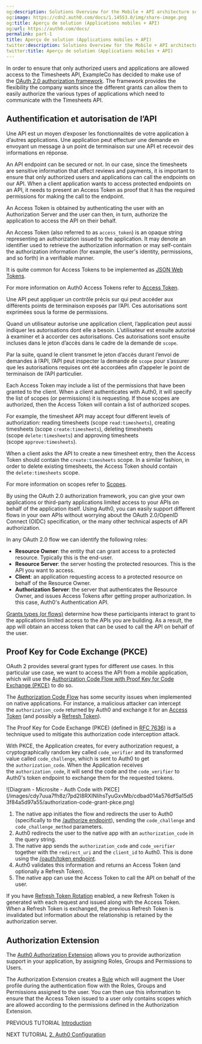 ```yaml
---
og:description: Solutions Overview for the Mobile + API architecture scenario
og:image: https://cdn2.auth0.com/docs/1.14553.0/img/share-image.png
og:title: Aperçu de solution (Applications mobiles + API)
og:url: https://auth0.com/docs/
permalink: part-1
title: Aperçu de solution (Applications mobiles + API)
twitter:description: Solutions Overview for the Mobile + API architecture scenario
twitter:title: Aperçu de solution (Applications mobiles + API)
---
```


In order to ensure that only authorized users and applications are allowed access to the Timesheets API, ExampleCo has decided to make use of the [OAuth 2.0 authorization framework](https://tools.ietf.org/html/rfc6749). The framework provides the flexibility the company wants since the different grants can allow them to easily authorize the various types of applications which need to communicate with the Timesheets API.

## Authentification et autorisation de l’API

Une API est un moyen d’exposer les fonctionnalités de votre application à d’autres applications. Une application peut effectuer une demande en envoyant un message à un point de terminaison sur une API et recevoir des informations en réponse.

An API endpoint can be secured or not. In our case, since the timesheets are sensitive information that affect reviews and payments, it is important to ensure that only authorized users and applications can call the endpoints on our API. When a client application wants to access protected endpoints on an API, it needs to present an <Tooltip tip="Access Token: Authorization credential, in the form of an opaque string or JWT, used to access an API." cta="View Glossary" href="/docs/glossary?term=Access+Token">Access Token</Tooltip> as proof that it has the required permissions for making the call to the endpoint.

An Access Token is obtained by authenticating the user with an <Tooltip tip="Authorization Server: Centralized server that contributes to defining the boundaries of a user’s access. For example, your authorization server can control the data, tasks, and features available to a user." cta="View Glossary" href="/docs/glossary?term=Authorization+Server">Authorization Server</Tooltip> and the user can then, in turn, authorize the application to access the API on their behalf.

<Card title="What is an Access Token?">

An Access Token (also referred to as `access_token`) is an opaque string representing an authorization issued to the application. It may denote an identifier used to retrieve the authorization information or may self-contain the authorization information (for example, the user's identity, permissions, and so forth) in a verifiable manner.

It is quite common for Access Tokens to be implemented as [JSON Web Tokens](/docs/secure/tokens/json-web-tokens).

For more information on Auth0 Access Tokens refer to [Access Token](/docs/secure/tokens/access-tokens).

</Card>

Une API peut appliquer un contrôle précis sur qui peut accéder aux différents points de terminaison exposés par l’API. Ces autorisations sont exprimées sous la forme de permissions.

Quand un utilisateur autorise une application client, l’application peut aussi indiquer les autorisations dont elle a besoin. L’utilisateur est ensuite autorisé à examiner et à accorder ces autorisations. Ces autorisations sont ensuite incluses dans le jeton d’accès dans le cadre de la demande de `scope`.

Par la suite, quand le client transmet le jeton d’accès durant l’envoi de demandes à l’API, l’API peut inspecter la demande de `scope` pour s’assurer que les autorisations requises ont été accordées afin d’appeler le point de terminaison de l’API particulier.

<Card title="What are Scopes?">

Each Access Token may include a list of the permissions that have been granted to the client. When a client authenticates with Auth0, it will specify the list of scopes (or permissions) it is requesting. If those scopes are authorized, then the Access Token will contain a list of authorized scopes.

For example, the timesheet API may accept four different levels of authorization: reading timesheets (scope `read:timesheets`), creating timesheets (scope `create:timesheets`), deleting timesheets (scope `delete:timesheets`) and approving timesheets (scope `approve:timesheets`).

When a client asks the API to create a new timesheet entry, then the Access Token should contain the `create:timesheets` scope. In a similar fashion, in order to delete existing timesheets, the Access Token should contain the `delete:timesheets` scope.

For more information on scopes refer to [Scopes](/docs/get-started/apis/scopes).

</Card>

By using the <Tooltip tip="OAuth 2.0: Authorization framework that defines authorization protocols and workflows." cta="View Glossary" href="/docs/glossary?term=OAuth+2.0">OAuth 2.0</Tooltip> authorization framework, you can give your own applications or third-party applications limited access to your APIs on behalf of the application itself. Using Auth0, you can easily support different flows in your own APIs without worrying about the OAuth 2.0/<Tooltip tip="OpenID: Open standard for authentication that allows applications to verify users' identities without collecting and storing login information." cta="View Glossary" href="/docs/glossary?term=OpenID">OpenID</Tooltip> Connect (OIDC) specification, or the many other technical aspects of API authorization.

<Card title="OAuth roles">

In any OAuth 2.0 flow we can identify the following roles:

* **Resource Owner**: the entity that can grant access to a protected resource. Typically this is the end-user.
* **Resource Server**: the server hosting the protected resources. This is the API you want to access.
* **Client**: an application requesting access to a protected resource on behalf of the Resource Owner.
* **Authorization Server**: the server that authenticates the Resource Owner, and issues Access Tokens after getting proper authorization. In this case, Auth0's Authentication API.

[Grants types (or flows)](/docs/get-started/authentication-and-authorization-flow/which-oauth-2-0-flow-should-i-use) determine how these participants interact to grant to the applications limited access to the APIs you are building. As a result, the app will obtain an access token that can be used to call the API on behalf of the user.

</Card>

## Proof Key for Code Exchange (PKCE)

OAuth 2 provides several grant types for different use cases. In this particular use case, we want to access the API from a mobile application, which will use the [Authorization Code Flow with Proof Key for Code Exchange (PKCE)](/docs/get-started/authentication-and-authorization-flow/authorization-code-flow-with-pkce) to do so.

The [Authorization Code Flow](/docs/get-started/authentication-and-authorization-flow/authorization-code-flow) has some security issues when implemented on native applications. For instance, a malicious attacker can intercept the `authorization_code` returned by Auth0 and exchange it for an [Access Token](/docs/secure/tokens/access-tokens) (and possibly a [Refresh Token](/docs/secure/tokens/refresh-tokens)).

The Proof Key for Code Exchange (PKCE) (defined in [RFC 7636](https://tools.ietf.org/html/rfc7636)) is a technique used to mitigate this authorization code interception attack.

With PKCE, the Application creates, for every authorization request, a cryptographically random key called `code_verifier` and its transformed value called `code_challenge`, which is sent to Auth0 to get the `authorization_code`. When the Application receives the `authorization_code`, it will send the code and the `code_verifier` to Auth0's <Tooltip tip="Token Endpoint: Endpoint on the Authorization Server that is used to programmatically request tokens." cta="View Glossary" href="/docs/glossary?term=token+endpoint">token endpoint</Tooltip> to exchange them for the requested tokens.

<Frame>![Diagram - Microsite - Auth Code with PKCE](/images/cdy7uua7fh8z/7pd2I8RXINIihsTyuGxvMb/cdbad014a576df5a15d53f84a5d97a55/authorization-code-grant-pkce.png)</Frame>

1. The native app initiates the flow and redirects the user to Auth0 (specifically to the [/authorize endpoint](https://auth0.com/docs/api/authentication#authorization-code-grant-pkce-)), sending the `code_challenge` and `code_challenge_method` parameters.
2. Auth0 redirects the user to the native app with an `authorization_code` in the query string.
3. The native app sends the `authorization_code` and `code_verifier` together with the `redirect_uri` and the `client_id` to Auth0. This is done using the [/oauth/token endpoint](https://auth0.com/docs/api/authentication?http#authorization-code-pkce-).
4. Auth0 validates this information and returns an Access Token (and optionally a Refresh Token).
5. The native app can use the Access Token to call the API on behalf of the user.

<Callout icon="file-lines" color="#0EA5E9" iconType="regular">

If you have [Refresh Token Rotation](/docs/secure/tokens/refresh-tokens/refresh-token-rotation) enabled, a new Refresh Token is generated with each request and issued along with the Access Token. When a Refresh Token is exchanged, the previous Refresh Token is invalidated but information about the relationship is retained by the authorization server.

</Callout>

## Authorization Extension

The [Auth0 Authorization Extension](/docs/customize/extensions/authorization-extension) allows you to provide authorization support in your application, by assigning Roles, Groups and Permissions to Users.

The Authorization Extension creates a [Rule](/docs/customize/rules) which will augment the User profile during the authentication flow with the Roles, Groups and Permissions assigned to the user. You can then use this information to ensure that the Access Token issued to a user only contains scopes which are allowed according to the permissions defined in the Authorization Extension.

PREVIOUS TUTORIAL [Introduction](/docs/get-started/architecture-scenarios/mobile-api)

NEXT TUTORIAL [2. Auth0 Configuration](/docs/get-started/architecture-scenarios/mobile-api/part-2)